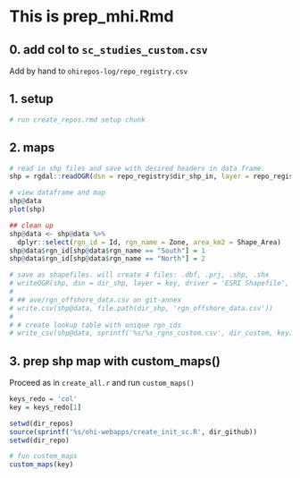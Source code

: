 # This is prep_mhi.Rmd

## 0. add col to `sc_studies_custom.csv` 

Add by hand to `ohirepos-log/repo_registry.csv`

## 1. setup
```r

# run create_repos.rmd setup chunk

```

## 2. maps
```r

# read in shp files and save with desired headers in data frame.
shp = rgdal::readOGR(dsn = repo_registry$dir_shp_in, layer = repo_registry$name_shp_files)

# view dataframe and map
shp@data
plot(shp)

## clean up
shp@data <- shp@data %>%
  dplyr::select(rgn_id = Id, rgn_name = Zone, area_km2 = Shape_Area)
shp@data$rgn_id[shp@data$rgn_name == "South"] = 1
shp@data$rgn_id[shp@data$rgn_name == "North"] = 2

# save as shapefiles. will create 4 files: .dbf, .prj, .shp, .shx
# writeOGR(shp, dsn = dir_shp, layer = key, driver = 'ESRI Shapefile', overwrite=T) 
# 
# ## ave/rgn_offshore_data.csv on git-annex
# write.csv(shp@data, file.path(dir_shp, 'rgn_offshore_data.csv'))
# 
# # create lookup table with unique rgn_ids
# write_csv(shp@data, sprintf('%s/%s_rgns_custom.csv', dir_custom, key))

```


## 3. prep shp map with custom_maps()
Proceed as in `create_all.r` and run `custom_maps()`

```r

keys_redo = 'col'
key = keys_redo[1]

setwd(dir_repos)
source(sprintf('%s/ohi-webapps/create_init_sc.R', dir_github))
setwd(dir_repo)

# fun custom_maps
custom_maps(key) 

```

